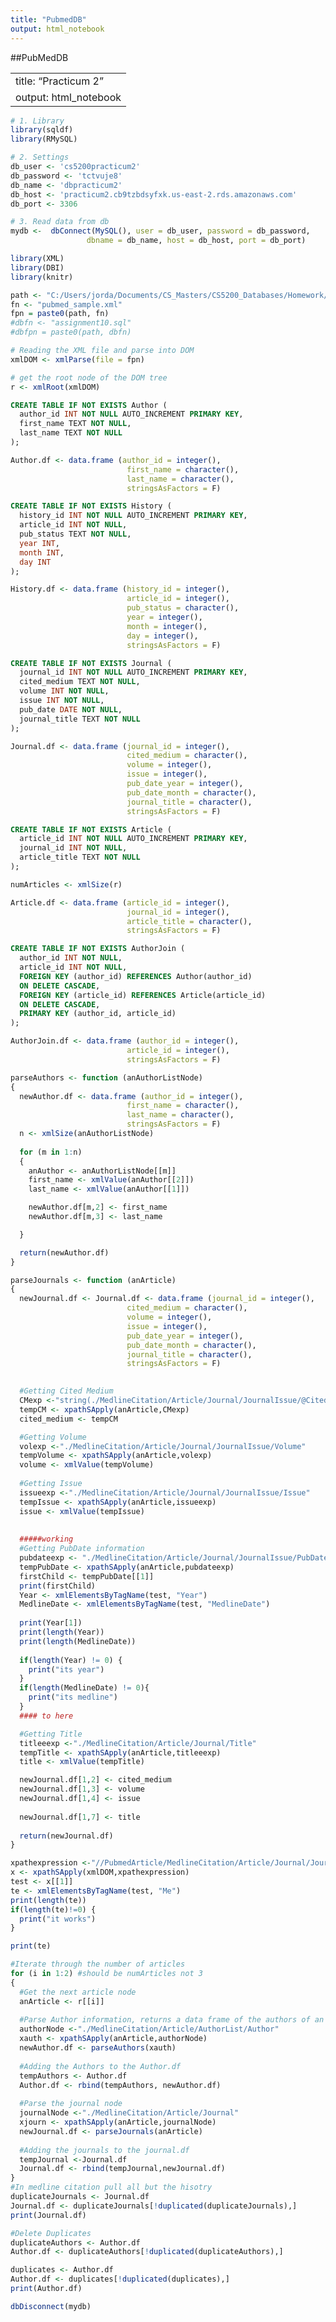 ```yaml
---
title: "PubmedDB"
output: html_notebook
---
```


##PubMedDB

---
title: "Practicum 2"
output: html_notebook
---

```r
# 1. Library
library(sqldf)
library(RMySQL)
```

```r
# 2. Settings
db_user <- 'cs5200practicum2'
db_password <- 'tctvuje8'
db_name <- 'dbpracticum2'
db_host <- 'practicum2.cb9tzbdsyfxk.us-east-2.rds.amazonaws.com'
db_port <- 3306

# 3. Read data from db
mydb <-  dbConnect(MySQL(), user = db_user, password = db_password,
                 dbname = db_name, host = db_host, port = db_port)
```

```r
library(XML)
library(DBI)
library(knitr)
```

```r
path <- "C:/Users/jorda/Documents/CS_Masters/CS5200_Databases/Homework/Practicum2/"
fn <- "pubmed_sample.xml"
fpn = paste0(path, fn)
#dbfn <- "assignment10.sql"
#dbfpn = paste0(path, dbfn)
```

```r
# Reading the XML file and parse into DOM
xmlDOM <- xmlParse(file = fpn)

# get the root node of the DOM tree
r <- xmlRoot(xmlDOM)
```

```sql
CREATE TABLE IF NOT EXISTS Author (
  author_id INT NOT NULL AUTO_INCREMENT PRIMARY KEY,
  first_name TEXT NOT NULL,
  last_name TEXT NOT NULL
);
```

```r
Author.df <- data.frame (author_id = integer(),
                          first_name = character(),
                          last_name = character(),
                          stringsAsFactors = F)
```

```sql
CREATE TABLE IF NOT EXISTS History (
  history_id INT NOT NULL AUTO_INCREMENT PRIMARY KEY,
  article_id INT NOT NULL,
  pub_status TEXT NOT NULL,
  year INT,
  month INT,
  day INT
);
```

```r
History.df <- data.frame (history_id = integer(),
                          article_id = integer(),
                          pub_status = character(),
                          year = integer(),
                          month = integer(),
                          day = integer(),
                          stringsAsFactors = F)
```

```sql
CREATE TABLE IF NOT EXISTS Journal (
  journal_id INT NOT NULL AUTO_INCREMENT PRIMARY KEY,
  cited_medium TEXT NOT NULL,
  volume INT NOT NULL,
  issue INT NOT NULL,
  pub_date DATE NOT NULL,
  journal_title TEXT NOT NULL
);
```

```r
Journal.df <- data.frame (journal_id = integer(),
                          cited_medium = character(),
                          volume = integer(),
                          issue = integer(),
                          pub_date_year = integer(),
                          pub_date_month = character(),
                          journal_title = character(),
                          stringsAsFactors = F)
```

```sql
CREATE TABLE IF NOT EXISTS Article (
  article_id INT NOT NULL AUTO_INCREMENT PRIMARY KEY,
  journal_id INT NOT NULL,
  article_title TEXT NOT NULL
);
```

```r
numArticles <- xmlSize(r) 

Article.df <- data.frame (article_id = integer(),
                          journal_id = integer(),
                          article_title = character(),
                          stringsAsFactors = F)
```

```sql
CREATE TABLE IF NOT EXISTS AuthorJoin (
  author_id INT NOT NULL,
  article_id INT NOT NULL,
  FOREIGN KEY (author_id) REFERENCES Author(author_id)
  ON DELETE CASCADE,
  FOREIGN KEY (article_id) REFERENCES Article(article_id)
  ON DELETE CASCADE,
  PRIMARY KEY (author_id, article_id)
);
```

```r
AuthorJoin.df <- data.frame (author_id = integer(),
                          article_id = integer(),
                          stringsAsFactors = F)
```

```r
parseAuthors <- function (anAuthorListNode)
{
  newAuthor.df <- data.frame (author_id = integer(),
                          first_name = character(),
                          last_name = character(),
                          stringsAsFactors = F)
  n <- xmlSize(anAuthorListNode)
  
  for (m in 1:n)
  {
    anAuthor <- anAuthorListNode[[m]]
    first_name <- xmlValue(anAuthor[[2]])
    last_name <- xmlValue(anAuthor[[1]])

    newAuthor.df[m,2] <- first_name
    newAuthor.df[m,3] <- last_name

  }

  return(newAuthor.df)
}
```



```r
parseJournals <- function (anArticle)
{
  newJournal.df <- Journal.df <- data.frame (journal_id = integer(),
                          cited_medium = character(),
                          volume = integer(),
                          issue = integer(),
                          pub_date_year = integer(),
                          pub_date_month = character(),
                          journal_title = character(),
                          stringsAsFactors = F)
  

  #Getting Cited Medium
  CMexp <-"string(./MedlineCitation/Article/Journal/JournalIssue/@CitedMedium)"
  tempCM <- xpathSApply(anArticle,CMexp)
  cited_medium <- tempCM

  #Getting Volume
  volexp <-"./MedlineCitation/Article/Journal/JournalIssue/Volume"
  tempVolume <- xpathSApply(anArticle,volexp)
  volume <- xmlValue(tempVolume)
  
  #Getting Issue
  issueexp <-"./MedlineCitation/Article/Journal/JournalIssue/Issue"
  tempIssue <- xpathSApply(anArticle,issueexp)
  issue <- xmlValue(tempIssue)
  
  
  #####working
  #Getting PubDate information
  pubdateexp <- "./MedlineCitation/Article/Journal/JournalIssue/PubDate"
  tempPubDate <- xpathSApply(anArticle,pubdateexp)
  firstChild <- tempPubDate[[1]]
  print(firstChild)
  Year <- xmlElementsByTagName(test, "Year")
  MedlineDate <- xmlElementsByTagName(test, "MedlineDate")
  
  print(Year[1])
  print(length(Year))
  print(length(MedlineDate))
  
  if(length(Year) != 0) {
    print("its year")
  }
  if(length(MedlineDate) != 0){
    print("its medline")
  }
  #### to here

  #Getting Title
  titleeexp <-"./MedlineCitation/Article/Journal/Title"
  tempTitle <- xpathSApply(anArticle,titleeexp)
  title <- xmlValue(tempTitle)

  newJournal.df[1,2] <- cited_medium
  newJournal.df[1,3] <- volume
  newJournal.df[1,4] <- issue
  
  newJournal.df[1,7] <- title
  
  return(newJournal.df)
}
```

```r
xpathexpression <-"//PubmedArticle/MedlineCitation/Article/Journal/JournalIssue/PubDate"
x <- xpathSApply(xmlDOM,xpathexpression)
test <- x[[1]]
te <- xmlElementsByTagName(test, "Me")
print(length(te))
if(length(te)!=0) {
  print("it works")
}

print(te)
```

```r
#Iterate through the number of articles
for (i in 1:2) #should be numArticles not 3
{
  #Get the next article node
  anArticle <- r[[i]]
  
  #Parse Author information, returns a data frame of the authors of an individual article
  authorNode <-"./MedlineCitation/Article/AuthorList/Author"
  xauth <- xpathSApply(anArticle,authorNode)
  newAuthor.df <- parseAuthors(xauth)
  
  #Adding the Authors to the Author.df
  tempAuthors <- Author.df
  Author.df <- rbind(tempAuthors, newAuthor.df)
  
  #Parse the journal node
  journalNode <-"./MedlineCitation/Article/Journal"
  xjourn <- xpathSApply(anArticle,journalNode)
  newJournal.df <- parseJournals(anArticle)
  
  #Adding the journals to the journal.df
  tempJournal <-Journal.df
  Journal.df <- rbind(tempJournal,newJournal.df)
}
#In medline citation pull all but the hisotry
duplicateJournals <- Journal.df
Journal.df <- duplicateJournals[!duplicated(duplicateJournals),]
print(Journal.df)

#Delete Duplicates
duplicateAuthors <- Author.df
Author.df <- duplicateAuthors[!duplicated(duplicateAuthors),]
```


```r
duplicates <- Author.df
Author.df <- duplicates[!duplicated(duplicates),]
print(Author.df)
```












```r
dbDisconnect(mydb)
```


